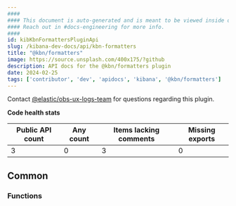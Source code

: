 ```yaml
---
####
#### This document is auto-generated and is meant to be viewed inside our experimental, new docs system.
#### Reach out in #docs-engineering for more info.
####
id: kibKbnFormattersPluginApi
slug: /kibana-dev-docs/api/kbn-formatters
title: "@kbn/formatters"
image: https://source.unsplash.com/400x175/?github
description: API docs for the @kbn/formatters plugin
date: 2024-02-25
tags: ['contributor', 'dev', 'apidocs', 'kibana', '@kbn/formatters']
---
```




Contact [@elastic/obs-ux-logs-team](https://github.com/orgs/elastic/teams/obs-ux-logs-team) for questions regarding this plugin.

**Code health stats**

| Public API count  | Any count | Items lacking comments | Missing exports |
|-------------------|-----------|------------------------|-----------------|
| 3 | 0 | 3 | 0 |

## Common

### Functions
<DocDefinitionList data={kbnFormattersObj.common.functions}/>

